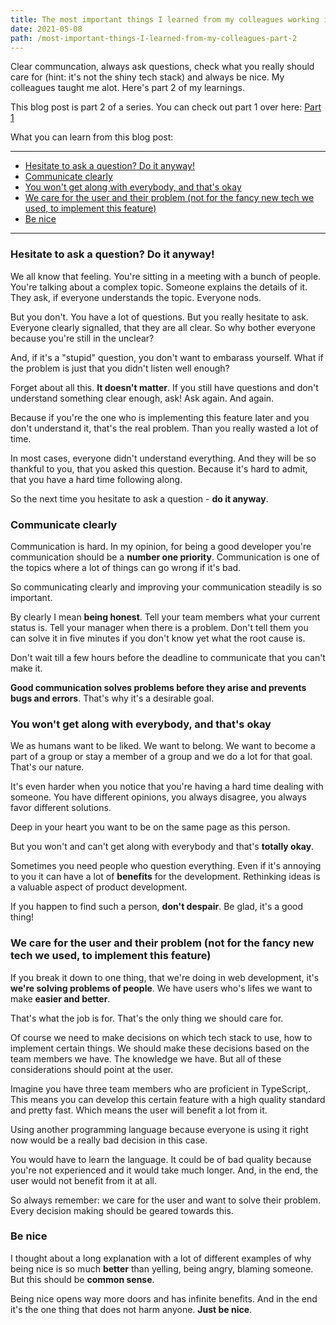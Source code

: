 ```yaml
---
title: The most important things I learned from my colleagues working in web development - part 2
date: 2021-05-08
path: /most-important-things-I-learned-from-my-colleagues-part-2
---
```


Clear communcation, always ask questions, check what you really should care for (hint: it's not the shiny tech stack) and always be nice. My colleagues taught me alot. Here's part 2 of my learnings.

This blog post is part 2 of a series. You can check out part 1 over here: [Part 1](/blog/most-important-things-I-learned-from-my-colleagues-part-1/)

What you can learn from this blog post:

---

- [Hesitate to ask a question? Do it anyway!](#ask)
- [Communicate clearly](#communicate)
- [You won't get along with everybody, and that's okay](#getting-along)
- [We care for the user and their problem (not for the fancy new tech we used, to implement this feature)](#users)
- [Be nice](#be-nice)

---

### <a name='ask'></a> Hesitate to ask a question? Do it anyway!

We all know that feeling. You're sitting in a meeting with a bunch of people. You're talking about a complex topic. Someone explains the details of it. They ask, if everyone understands the topic. Everyone nods.

But you don't. You have a lot of questions. But you really hesitate to ask. Everyone clearly signalled, that they are all clear. So why bother everyone because you're still in the unclear?

And, if it's a "stupid" question, you don't want to embarass yourself. What if the problem is just that you didn't listen well enough?

Forget about all this. **It doesn't matter**. If you still have questions and don't understand something clear enough, ask! Ask again. And again.

Because if you're the one who is implementing this feature later and you don't understand it, that's the real problem. Than you really wasted a lot of time.

In most cases, everyone didn't understand everything. And they will be so thankful to you, that you asked this question. Because it's hard to admit, that you have a hard time following along.

So the next time you hesitate to ask a question - **do it anyway**.

### <a name='communicate'></a> Communicate clearly

Communication is hard. In my opinion, for being a good developer you're communication should be a **number one priority**. Communication is one of the topics where a lot of things can go wrong if it's bad.

So communicating clearly and improving your communication steadily is so important.

By clearly I mean **being honest**. Tell your team members what your current status is. Tell your manager when there is a problem. Don't tell them you can solve it in five minutes if you don't know yet what the root cause is.

Don't wait till a few hours before the deadline to communicate that you can't make it.

**Good communication solves problems before they arise and prevents bugs and errors**. That's why it's a desirable goal.

### <a name='getting-along'></a> You won't get along with everybody, and that's okay

We as humans want to be liked. We want to belong. We want to become a part of a group or stay a member of a group and we do a lot for that goal. That's our nature.

It's even harder when you notice that you're having a hard time dealing with someone. You have different opinions, you always disagree, you always favor different solutions.

Deep in your heart you want to be on the same page as this person.

But you won't and can't get along with everybody and that's **totally okay**.

Sometimes you need people who question everything. Even if it's annoying to you it can have a lot of **benefits** for the development. Rethinking ideas is a valuable aspect of product development.

If you happen to find such a person, **don't despair**. Be glad, it's a good thing!

### <a name='users'></a> We care for the user and their problem (not for the fancy new tech we used, to implement this feature)

If you break it down to one thing, that we're doing in web development, it's **we're solving problems of people**. We have users who's lifes we want to make **easier and better**.

That's what the job is for. That's the only thing we should care for.

Of course we need to make decisions on which tech stack to use, how to implement certain things. We should make these decisions based on the team members we have. The knowledge we have. But all of these considerations should point at the user.

Imagine you have three team members who are proficient in TypeScript,. This means you can develop this certain feature with a high quality standard and pretty fast. Which means the user will benefit a lot from it.

Using another programming language because everyone is using it right now would be a really bad decision in this case.

You would have to learn the language. It could be of bad quality because you're not experienced and it would take much longer. And, in the end, the user would not benefit from it at all.

So always remember: we care for the user and want to solve their problem. Every decision making should be geared towards this.

### <a name='be-nice'></a> Be nice

I thought about a long explanation with a lot of different examples of why being nice is so much **better** than yelling, being angry, blaming someone. But this should be **common sense**.

Being nice opens way more doors and has infinite benefits. And in the end it's the one thing that does not harm anyone. **Just be nice**.

